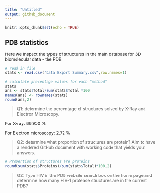```yaml
---
title: "Untitled"
output: github_document
---
```


```r
knitr::opts_chunk$set(echo = TRUE)
```

## PDB statistics 

Here we inspect the types of structures in the main database for 3D biomolecular data - the PDB 

```r
# read in file
stats <- read.csv("Data Export Summary.csv",row.names=1)

# calculate precentage values for each "method"
stats
ans <- stats$Total/sum(stats$Total)*100 
names(ans) <- rownames(stats)
round(ans,2)
```


>Q1: determine the percentage of structures solved by X-Ray and Electron Microscopy. 

For X-ray: 88.950 %

For Electron microscopy: 2.72 %

>Q2: determine what proportion of structures are protein? Aim to have a rendered GitHub
document with working code that yields your answers.

```r
# Propertion of structures are proteins 
round(sum(stats$Proteins)/sum(stats$Total)*100,2)
```


>Q2: Type HIV in the PDB website search box on the home page and determine how many
HIV-1 protease structures are in the current PDB?



























